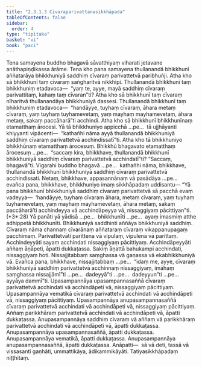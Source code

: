 ```yaml
---
title: "2.3.1.3 Cīvaraparivattanasikkhāpada"
tableOfContents: false
sidebar:
  order: 4
type: "tipitaka"
basket: "vi"
book: "paci"
---
```



<DynamicBreadcrumb />

<Division number="743" book="paci" bookNo="2" page="322">

<Paragraph number="2450" book="paci">
Tena samayena buddho bhagavā sāvatthiyaṃ viharati jetavane anāthapiṇḍikassa ārāme. Tena kho pana samayena thullanandā bhikkhunī aññatarāya bhikkhuniyā saddhiṃ cīvaraṃ parivattetvā paribhuñji. Atha kho sā bhikkhunī taṃ cīvaraṃ saṅgharitvā nikkhipi. Thullanandā bhikkhunī taṃ bhikkhuniṃ etadavoca—  “yaṃ te, ayye, mayā saddhiṃ cīvaraṃ parivattitaṃ, kahaṃ taṃ cīvaran”ti? Atha kho sā bhikkhunī taṃ cīvaraṃ nīharitvā thullanandāya bhikkhuniyā dassesi. Thullanandā bhikkhunī taṃ bhikkhuniṃ etadavoca—  “handāyye, tuyhaṃ cīvaraṃ, āhara metaṃ cīvaraṃ, yaṃ tuyhaṃ tuyhamevetaṃ, yaṃ mayhaṃ mayhamevetaṃ, āhara metaṃ, sakaṃ paccāharā”ti acchindi.
</Paragraph>

<Paragraph number="2451" book="paci">
Atha kho sā bhikkhunī bhikkhunīnaṃ etamatthaṃ ārocesi. Yā tā bhikkhuniyo appicchā …pe…  tā ujjhāyanti khiyyanti vipācenti—  “kathañhi nāma ayyā thullanandā bhikkhuniyā saddhiṃ cīvaraṃ parivattetvā acchindissatī”ti. Atha kho tā bhikkhuniyo bhikkhūnaṃ etamatthaṃ ārocesuṃ. Bhikkhū bhagavato etamatthaṃ ārocesuṃ …pe…  “saccaṃ kira, bhikkhave, thullanandā bhikkhunī bhikkhuniyā saddhiṃ cīvaraṃ parivattetvā acchindatī”ti? “Saccaṃ, bhagavā”ti. Vigarahi buddho bhagavā …pe…  kathañhi nāma, bhikkhave, thullanandā bhikkhunī bhikkhuniyā saddhiṃ cīvaraṃ parivattetvā acchindissati. Netaṃ, bhikkhave, appasannānaṃ vā pasādāya …pe…  evañca pana, bhikkhave, bhikkhuniyo imaṃ sikkhāpadaṃ uddisantu—
</Paragraph>

</Division>
<Division number="744" book="paci" bookNo="2" page="323">

<Paragraph number="2452" book="paci">
<Emphasis>“Yā pana bhikkhunī bhikkhuniyā saddhiṃ cīvaraṃ parivattetvā sā pacchā evaṃ vadeyya—  ‘handāyye, tuyhaṃ cīvaraṃ āhara, metaṃ cīvaraṃ, yaṃ tuyhaṃ tuyhamevetaṃ, yaṃ mayhaṃ mayhamevetaṃ, āhara metaṃ, sakaṃ paccāharā’ti acchindeyya vā acchindāpeyya vā, nissaggiyaṃ pācittiyan”</Emphasis>ti. (*3*:<Emphasis>28</Emphasis>)
</Paragraph>

</Division>
<Division number="745" book="paci" bookNo="2" page="323">

<Paragraph number="2453" book="paci">
<Emphasis>Yā panā</Emphasis>ti yā yādisā …pe…  <Emphasis>bhikkhunī</Emphasis>ti …pe…  ayaṃ imasmiṃ atthe adhippetā bhikkhunīti.
</Paragraph>

<Paragraph number="2454" book="paci">
<Emphasis>Bhikkhuniyā saddhin</Emphasis>ti aññāya bhikkhuniyā saddhiṃ.
</Paragraph>

<Paragraph number="2455" book="paci">
<Emphasis>Cīvaraṃ</Emphasis> nāma channaṃ cīvarānaṃ aññataraṃ cīvaraṃ vikappanupagaṃ pacchimaṃ.
</Paragraph>

<Paragraph number="2456" book="paci">
<Emphasis>Parivattetvā</Emphasis>ti parittena vā vipulaṃ, vipulena vā parittaṃ.
</Paragraph>

<Paragraph number="2457" book="paci">
<Emphasis>Acchindeyyā</Emphasis>ti sayaṃ acchindati nissaggiyaṃ pācittiyaṃ.
</Paragraph>

<Paragraph number="2458" book="paci">
<Emphasis>Acchindāpeyyā</Emphasis>ti aññaṃ āṇāpeti, āpatti dukkaṭassa. Sakiṃ āṇattā bahukampi acchindati, nissaggiyaṃ hoti. Nissajjitabbaṃ saṃghassa vā gaṇassa vā ekabhikkhuniyā vā. Evañca pana, bhikkhave, nissajjitabbaṃ …pe…  “idaṃ me, ayye, cīvaraṃ bhikkhuniyā saddhiṃ parivattetvā acchinnaṃ nissaggiyaṃ, imāhaṃ saṃghassa nissajjāmī”ti …pe…  dadeyyā”ti …pe…  dadeyyun”ti …pe…  ayyāya dammī”ti.
</Paragraph>

</Division>
<Division number="746" book="paci" bookNo="2" page="323">

<Paragraph number="2459" book="paci">
Upasampannāya upasampannasaññā cīvaraṃ parivattetvā acchindati vā acchindāpeti vā, nissaggiyaṃ pācittiyaṃ. Upasampannāya vematikā cīvaraṃ parivattetvā acchindati vā acchindāpeti vā, nissaggiyaṃ pācittiyaṃ. Upasampannāya anupasampannasaññā cīvaraṃ parivattetvā acchindati vā acchindāpeti vā, nissaggiyaṃ pācittiyaṃ.
</Paragraph>

<Paragraph number="2460" book="paci">
Aññaṃ parikkhāraṃ parivattetvā acchindati vā acchindāpeti vā, āpatti dukkaṭassa. Anupasampannāya saddhiṃ cīvaraṃ vā aññaṃ vā parikkhāraṃ parivattetvā acchindati vā acchindāpeti vā, āpatti dukkaṭassa. Anupasampannāya upasampannasaññā, āpatti dukkaṭassa. Anupasampannāya vematikā, āpatti dukkaṭassa. Anupasampannāya anupasampannasaññā, āpatti dukkaṭassa.
</Paragraph>

</Division>
<Division number="747" book="paci" bookNo="2" page="323">

<Paragraph number="2461" book="paci">
Anāpatti—  sā vā deti, tassā vā vissasantī gaṇhāti, ummattikāya, ādikammikāyāti.

</Paragraph>
</Division>

<Paragraph number="2462" type="center" book="paci">
Tatiyasikkhāpadaṃ niṭṭhitaṃ.
</Paragraph>